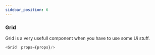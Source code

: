 ```yaml
---
sidebar_position: 6
---
```


### Grid  
Grid  is a very usefull component when you have to use some Ui stuff.


```js title="sidebars.js"
<Grid  props={props}/>
```
